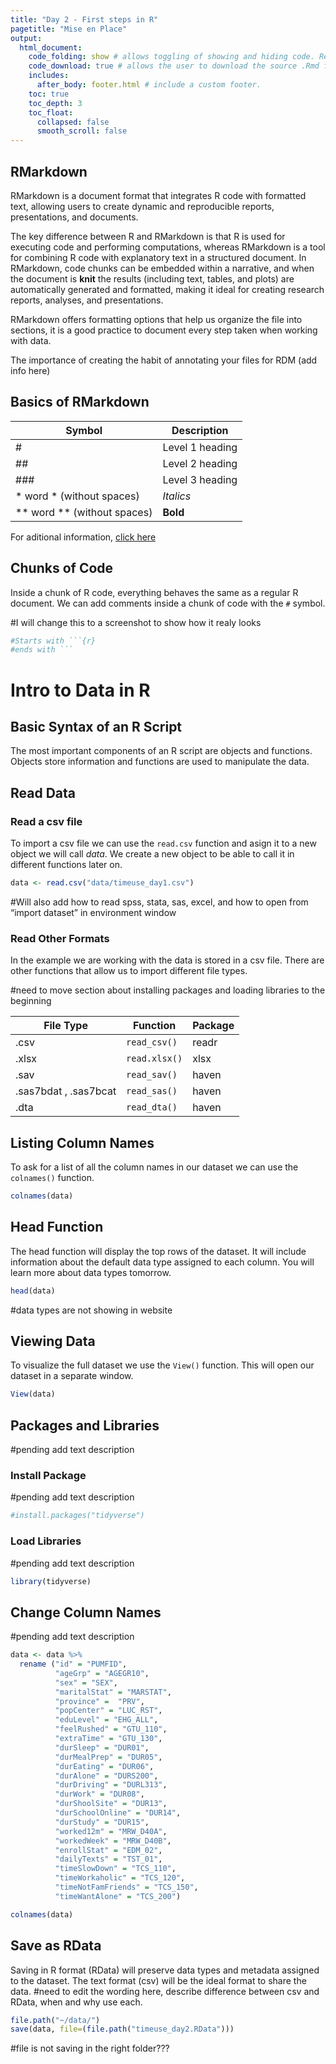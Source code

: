```yaml
---
title: "Day 2 - First steps in R"
pagetitle: "Mise en Place"
output:
  html_document:
    code_folding: show # allows toggling of showing and hiding code. Remove if not using code.
    code_download: true # allows the user to download the source .Rmd file. Remove if not using code.
    includes:
      after_body: footer.html # include a custom footer.
    toc: true
    toc_depth: 3
    toc_float:
      collapsed: false
      smooth_scroll: false
---
```


## RMarkdown

RMarkdown is a document format that integrates R code with formatted text, allowing users to create dynamic and reproducible reports, presentations, and documents. 

The key difference between R and RMarkdown is that R is used for executing code and performing computations, whereas RMarkdown is a tool for combining R code with explanatory text in a structured document. In RMarkdown, code chunks can be embedded within a narrative, and when the document is **knit** the results (including text, tables, and plots) are automatically generated and formatted, making it ideal for creating research reports, analyses, and presentations.

RMarkdown offers formatting options that help us organize the file into sections, it is a good practice to document every step taken when working with data. 

The importance of creating the habit of annotating your files for RDM (add info here)

## Basics of RMarkdown

**Symbol** |**Description**
|------|------|
| #| Level 1 heading|
| ##| Level 2 heading|
| ###| Level 3 heading|
| * word * (without spaces)| *Italics*| 
| ** word ** (without spaces)| **Bold**|


For aditional information, [click here](https://rmarkdown.rstudio.com/lesson-8.html)

## Chunks of Code

Inside a chunk of R code, everything behaves the same as a regular R document.
We can add comments inside a chunk of code with the `#` symbol.

#I will change this to a screenshot to show how it realy looks

:::note
```r
#Starts with ```{r}
#ends with ```
```
:::


# Intro to Data in R
## Basic Syntax of an R Script

The most important components of an R script are objects and functions.
Objects store information and functions are used to manipulate the data.

## Read Data

### Read a csv file
To import a csv file we can use the `read.csv` function and asign it to a new object we will call *data*. We create a new object to be able to call it in different functions later on.
```r
data <- read.csv("data/timeuse_day1.csv")
```
#Will also add how to read spss, stata, sas, excel, and how to open from "import dataset" in environment window

### Read Other Formats
In the example we are working with the data is stored in a csv file. There are other functions that allow us to import different file types. 

#need to move section about installing packages and loading libraries to the beginning

**File Type** |**Function** | **Package**
|------|------|-------|
|.csv | `read_csv()`| readr |
| .xlsx | `read.xlsx()`| xlsx |
| .sav | `read_sav()`| haven |
| .sas7bdat , .sas7bcat | `read_sas()`| haven |
| .dta | `read_dta()`| haven |

## Listing Column Names
To ask for a list of all the column names in our dataset we can use the `colnames()` function.
```r
colnames(data)
```

## Head Function
The head function will display the top rows of the dataset. It will include information about the default data type assigned to each column. You will learn more about data types tomorrow.
```r
head(data)
```
#data types are not showing in website

## Viewing Data
To visualize the full dataset we use the `View()` function. This will open our dataset in a separate window.
```r
View(data)
```


## Packages and Libraries

#pending add text description

### Install Package
#pending add text description

```r
#install.packages("tidyverse")
```
### Load Libraries
#pending add text description

```r
library(tidyverse)
```

## Change Column Names
#pending add text description

```r
data <- data %>%
  rename ("id" = "PUMFID",
          "ageGrp" = "AGEGR10",
          "sex" = "SEX",
          "maritalStat" = "MARSTAT",
          "province" =  "PRV",
          "popCenter" = "LUC_RST",
          "eduLevel" = "EHG_ALL",
          "feelRushed" = "GTU_110",
          "extraTime" = "GTU_130",
          "durSleep" = "DUR01",
          "durMealPrep" = "DUR05",
          "durEating" = "DUR06",
          "durAlone" = "DURS200",
          "durDriving" = "DURL313",
          "durWork" = "DUR08",
          "durShoolSite" = "DUR13",
          "durSchoolOnline" = "DUR14",
          "durStudy" = "DUR15",
          "worked12m" = "MRW_D40A",
          "workedWeek" = "MRW_D40B",
          "enrollStat" = "EDM_02",
          "dailyTexts" = "TST_01",
          "timeSlowDown" = "TCS_110",
          "timeWorkaholic" = "TCS_120",
          "timeNotFamFriends" = "TCS_150",
          "timeWantAlone" = "TCS_200")
```
```r
colnames(data)
```




## Save as RData
Saving in R format (RData) will preserve data types and metadata assigned to the dataset. 
The text format (csv) will be the ideal format to share the data.
#need to edit the wording here, describe difference between csv and RData, when and why use each.

```r
file.path("~/data/")
save(data, file=(file.path("timeuse_day2.RData")))
```
#file is not saving in the right folder???
